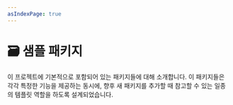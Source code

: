 ```yaml
---
asIndexPage: true
---
```


# 🗃️ 샘플 패키지

이 프로젝트에 기본적으로 포함되어 있는 패키지들에 대해 소개합니다.
이 패키지들은 각각 특정한 기능을 제공하는 동시에,
향후 새 패키지를 추가할 때 참고할 수 있는 일종의 템플릿 역할을 하도록 설계되었습니다.
